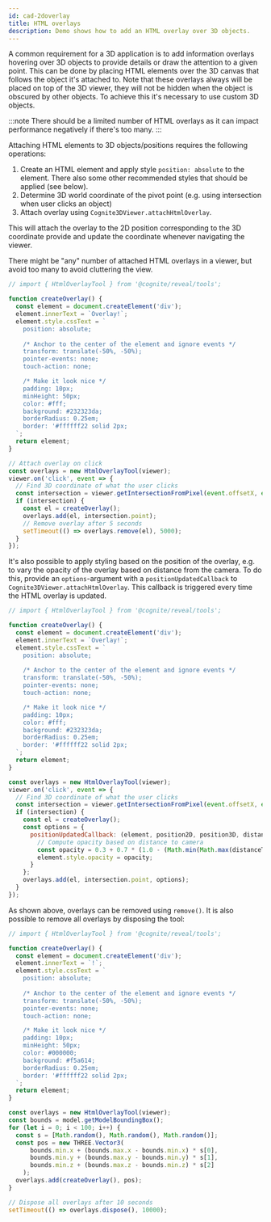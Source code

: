 ```yaml
---
id: cad-2doverlay
title: HTML overlays
description: Demo shows how to add an HTML overlay over 3D objects.
---
```



A common requirement for a 3D application is to add information overlays hovering over 3D objects
to provide details or draw the attention to a given point. This can be done by placing HTML elements over the 3D canvas
that follows the object it's attached to. Note that these overlays always will be placed on top of the 3D viewer,
they will not be hidden when the object is obscured by other objects.
To achieve this it's necessary to use custom 3D objects.

:::note
There should be a limited number of HTML overlays as it can impact performance negatively if there's too many.
:::

<DemoWrapper name="Cognite3DViewerDemo" />

Attaching HTML elements to 3D objects/positions requires the following operations:

1. Create an HTML element and apply style `position: absolute` to the element. There also some other recommended 
   styles that should be applied (see below).
2. Determine 3D world coordinate of the pivot point (e.g. using intersection when user clicks an object)
3. Attach overlay using `Cognite3DViewer.attachHtmlOverlay`.

This will attach the overlay to the 2D position corresponding to the 3D coordinate provide and update
the coordinate whenever navigating the viewer.

There might be "any" number of attached HTML overlays in a viewer, but avoid too many to avoid cluttering the
view.

```jsx runnable
// import { HtmlOverlayTool } from '@cognite/reveal/tools';

function createOverlay() {
  const element = document.createElement('div');
  element.innerText = `Overlay!`;
  element.style.cssText = `
    position: absolute;
    
    /* Anchor to the center of the element and ignore events */
    transform: translate(-50%, -50%);
    pointer-events: none;
    touch-action: none;

    /* Make it look nice */
    padding: 10px;
    minHeight: 50px;
    color: #fff;
    background: #232323da;
    borderRadius: 0.25em;
    border: '#ffffff22 solid 2px;
  `;
  return element;
}

// Attach overlay on click
const overlays = new HtmlOverlayTool(viewer);
viewer.on('click', event => {
  // Find 3D coordinate of what the user clicks
  const intersection = viewer.getIntersectionFromPixel(event.offsetX, event.offsetY);
  if (intersection) {
    const el = createOverlay();
    overlays.add(el, intersection.point);
    // Remove overlay after 5 seconds
    setTimeout(() => overlays.remove(el), 5000);
  }
});
```

It's also possible to apply styling based on the position of the 
overlay, e.g. to vary the opacity of the overlay based on distance 
from the camera. To do this, provide an `options`-argument with a 
`positionUpdatedCallback` to `Cognite3DViewer.attachHtmlOverlay`. This
callback is triggered every time the HTML overlay is updated.

```js runnable
// import { HtmlOverlayTool } from '@cognite/reveal/tools';

function createOverlay() {
  const element = document.createElement('div');
  element.innerText = `Overlay!`;
  element.style.cssText = `
    position: absolute;
    
    /* Anchor to the center of the element and ignore events */
    transform: translate(-50%, -50%);
    pointer-events: none;
    touch-action: none;

    /* Make it look nice */
    padding: 10px;
    color: #fff;
    background: #232323da;
    borderRadius: 0.25em;
    border: '#ffffff22 solid 2px;
  `;
  return element;
}

const overlays = new HtmlOverlayTool(viewer);
viewer.on('click', event => {
  // Find 3D coordinate of what the user clicks
  const intersection = viewer.getIntersectionFromPixel(event.offsetX, event.offsetY);
  if (intersection) {
    const el = createOverlay();
    const options = {
      positionUpdatedCallback: (element, position2D, position3D, distanceToCamera) => {
        // Compute opacity based on distance to camera
        const opacity = 0.3 + 0.7 * (1.0 - (Math.min(Math.max(distanceToCamera, 10), 110) - 10) / 100.0);
        element.style.opacity = opacity;
      }
    };
    overlays.add(el, intersection.point, options);
  }
});
```

As shown above, overlays can be removed using `remove()`. It is also possible to remove all 
overlays by disposing the tool:

```js runnable
// import { HtmlOverlayTool } from '@cognite/reveal/tools';

function createOverlay() {
  const element = document.createElement('div');
  element.innerText = `!`;
  element.style.cssText = `
    position: absolute;
    
    /* Anchor to the center of the element and ignore events */
    transform: translate(-50%, -50%);
    pointer-events: none;
    touch-action: none;

    /* Make it look nice */
    padding: 10px;
    minHeight: 50px;
    color: #000000;
    background: #f5a614;
    borderRadius: 0.25em;
    border: '#ffffff22 solid 2px;
  `;
  return element;
}

const overlays = new HtmlOverlayTool(viewer);
const bounds = model.getModelBoundingBox();
for (let i = 0; i < 100; i++) {
  const s = [Math.random(), Math.random(), Math.random()];
  const pos = new THREE.Vector3(
      bounds.min.x + (bounds.max.x - bounds.min.x) * s[0],
      bounds.min.y + (bounds.max.y - bounds.min.y) * s[1],
      bounds.min.z + (bounds.max.z - bounds.min.z) * s[2]
    );
  overlays.add(createOverlay(), pos);
}

// Dispose all overlays after 10 seconds
setTimeout(() => overlays.dispose(), 10000);
```

